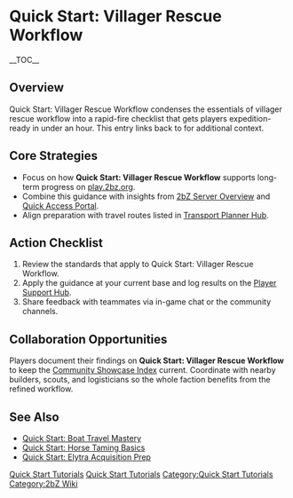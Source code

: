 {{Short description|Quick Start: Villager Rescue Workflow condenses the essentials of villager rescue workflow into a rapid-fire checklist that gets players expedition-ready in under an hour}}
= Quick Start: Villager Rescue Workflow =
{{2bZ Navbox}}
__TOC__

== Overview ==
Quick Start: Villager Rescue Workflow condenses the essentials of villager rescue workflow
into a rapid-fire checklist that gets players expedition-ready in under an hour. This
entry links back to [[Category:Quick Start Tutorials|Quick Start Tutorials]] for
additional context.

== Core Strategies ==
* Focus on how '''Quick Start: Villager Rescue Workflow''' supports long-term progress on [[play.2bz.org]].
* Combine this guidance with insights from [[2bZ Server Overview]] and [[Quick Access Portal]].
* Align preparation with travel routes listed in [[Transport Planner Hub]].

== Action Checklist ==
# Review the [[Category:Quick Start Tutorials|Quick Start Tutorials]] standards that apply to Quick Start: Villager Rescue Workflow.
# Apply the guidance at your current base and log results on the [[Player Support Hub]].
# Share feedback with teammates via in-game chat or the community channels.

== Collaboration Opportunities ==
Players document their findings on '''Quick Start: Villager Rescue Workflow''' to keep the
[[Community Showcase Index]] current. Coordinate with nearby builders, scouts, and
logisticians so the whole faction benefits from the refined workflow.

== See Also ==
* [[Quick Start: Boat Travel Mastery]]
* [[Quick Start: Horse Taming Basics]]
* [[Quick Start: Elytra Acquisition Prep]]

[[Category:Quick Start Tutorials]]
[[Category:2bZ Wiki]]
